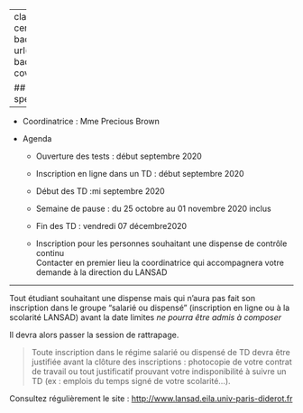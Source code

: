 
---
class: inverse, top, center
name: anglais
background-image: url('./img/wallace.jpg')
background-size: cover

## Anglais de spécialité


---

- Coordinatrice : Mme Precious Brown

- Agenda
  + Ouverture des tests : début septembre 2020

  + Inscription en ligne dans un TD : début septembre 2020

  + Début des TD :mi septembre 2020

  + Semaine de pause : du 25 octobre au 01 novembre 2020 inclus

  + Fin des TD : vendredi 07 décembre2020

  + Inscription pour les personnes souhaitant une dispense de contrôle continu  
  Contacter en premier lieu la coordinatrice qui accompagnera votre demande à la direction du LANSAD

---

Tout étudiant souhaitant une dispense mais qui n'aura pas fait son inscription dans le groupe "salarié ou dispensé" (inscription en ligne ou à la scolarité LANSAD) avant la date limites _ne pourra être admis à composer_

Il devra alors passer la session de rattrapage.

> Toute inscription dans le régime salarié ou dispensé de TD devra être justifiée avant la clôture des inscriptions : photocopie de votre contrat de travail ou tout justificatif prouvant votre indisponibilité à suivre un TD (ex : emplois du temps signé de votre scolarité...).

Consultez régulièrement le site : [http://www.lansad.eila.univ-paris-diderot.fr](http://www.lansad.eila.univ-paris-diderot.fr)
